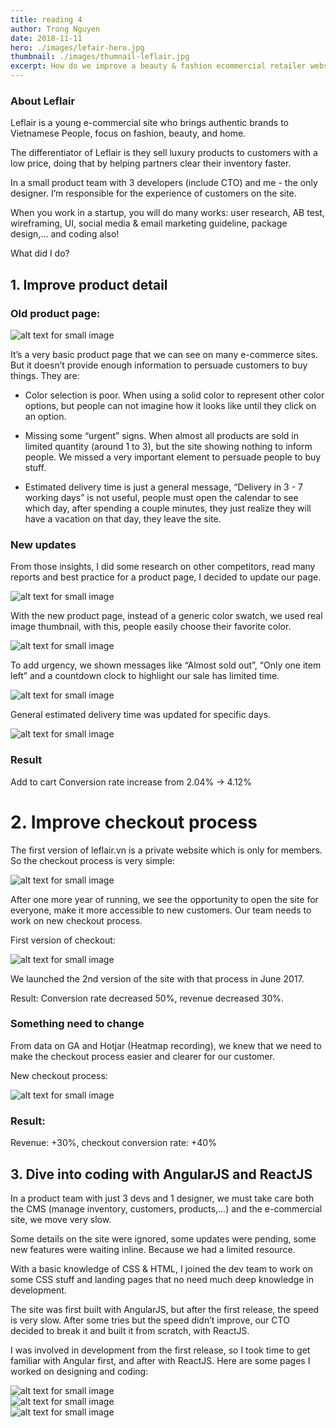 ```yaml
---
title: reading 4
author: Trong Nguyen
date: 2018-11-11
hero: ./images/lefair-hero.jpg
thumbnail: ./images/thumnail-leflair.jpg
excerpt: How do we improve a beauty & fashion ecommercial retailer website.
---
```


### About Leflair

Leflair is a young e-commercial site who brings authentic brands to Vietnamese People, focus on fashion, beauty, and home.

The differentiator of Leflair is they sell luxury products to customers with a low price, doing that by helping partners clear their inventory faster.

In a small product team with 3 developers (include CTO) and me - the only designer. I’m responsible for the experience of customers on the site.

When you work in a startup, you will do many works: user research, AB test, wireframing, UI, social media & email marketing guideline, package design,… and coding also!

What did I do?

## 1. Improve product detail

### Old product page:

<div class="Image__Small">
  <img src="./images/leflair-product-1.jpg" alt="alt text for small image" />
</div>


It’s a very basic product page that we can see on many e-commerce sites. But it doesn’t provide enough information to persuade customers to buy things. They are:

* Color selection is poor. When using a solid color to represent other color options, but people can not imagine how it looks like until they click on an option.

* Missing some “urgent” signs. When almost all products are sold in limited quantity (around 1 to 3), but the site showing nothing to inform people. We missed a very important element to persuade people to buy stuff.

* Estimated delivery time is just a general message, “Delivery in 3 - 7 working days” is not useful, people must open the calendar to see which day, after spending a couple minutes, they just realize they will have a vacation on that day, they leave the site.

### New updates

From those insights, I did some research on other competitors, read many reports and best practice for a product page, I decided to update our page.

<div class="Image__Medium">
  <img src="./images/leflair-product-2.jpg" alt="alt text for small image" />
</div>

With the new product page, instead of a generic color swatch, we used real image thumbnail, with this, people easily choose their favorite color.

<div class="Image__Small">
  <img src="./images/leflair-product-3.jpg" alt="alt text for small image" />
</div>

To add urgency, we shown messages like “Almost sold out”, “Only one item left” and a countdown clock to highlight our sale has limited time.

<div class="Image__Small">
  <img src="./images/leflair-product-4.jpg" alt="alt text for small image" />
</div>

General estimated delivery time was updated for specific days.

<div class="Image__Small">
  <img src="./images/leflair-product-5.jpg?=1" alt="alt text for small image" />
</div>

### Result

Add to cart Conversion rate increase from 2.04% -> 4.12%

# 2. Improve checkout process
The first version of leflair.vn is a private website which is only for members. So the checkout process is very simple:

<div class="Image__Small">
  <img src="./images/leflair-checkout-1.jpg" alt="alt text for small image" />
</div>

After one more year of running, we see the opportunity to open the site for everyone, make it more accessible to new customers. Our team needs to work on new checkout process.

First version of checkout:

<div class="Image__Medium">
  <img src="./images/leflair-checkout-2.png" alt="alt text for small image" />
</div>

We launched the 2nd version of the site with that process in June 2017.

Result: Conversion rate decreased 50%, revenue decreased 30%.

### Something need to change

From data on GA and Hotjar (Heatmap recording), we knew that we need to make the checkout process easier and clearer for our customer.

New checkout process:

<div class="Image__Medium">
  <img src="./images/leflair-checkout-3.png" alt="alt text for small image" />
</div>

### Result:

Revenue: +30%, checkout conversion rate: +40%

## 3. Dive into coding with AngularJS and ReactJS
In a product team with just 3 devs and 1 designer, we must take care both the CMS (manage inventory, customers, products,…) and the e-commercial site, we move very slow.

Some details on the site were ignored, some updates were pending, some new features were waiting inline. Because we had a limited resource.

With a basic knowledge of CSS & HTML, I joined the dev team to work on some CSS stuff and landing pages that no need much deep knowledge in development.

The site was first built with AngularJS, but after the first release, the speed is very slow. After some tries but the speed didn’t improve, our CTO decided to break it and built it from scratch, with ReactJS.

I was involved in development from the first release, so I took time to get familiar with Angular first, and after with ReactJS. Here are some pages I worked on designing and coding:

<div class="Image__Medium">
  <img src="./images/leflair-coding-1.png" alt="alt text for small image" />
</div>

<div class="Image__Medium">
  <img src="./images/leflair-coding-2.png" alt="alt text for small image" />
</div>

<div class="Image__Medium">
  <img src="./images/leflair-coding-3.jpg" alt="alt text for small image" />
</div>